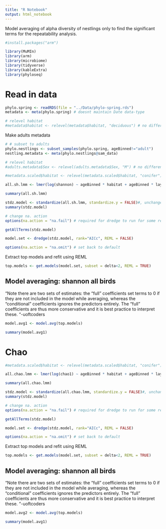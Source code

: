 ```yaml
---
title: "R Notebook"
output: html_notebook
---
```


Model averaging of alpha diversity of nestlings only to find the significant terms for the repeatability analysis.

```r
#install.packages("arm")

library(MuMIn)
library(arm)
library(microbiome)
library(tidyverse)
library(kableExtra)
library(phyloseq)
```

# Read in data
```r
phylo.spring <- readRDS(file = "../Data/phylo-spring.rds")
metadata <- meta(phylo.spring) # doesnt maintain Date data-type

# relevel habitat
#metadata$habitat <- relevel(metadata$habitat, "deciduous") # no difference in results if habitat releveled other than coefficient signs change (direction of effect)
```


Make adults metadata
```r
# # subset to adults
phylo.nestlings <- subset_samples(phylo.spring, ageBinned!="adult")
nestling.metadata <- meta(phylo.nestlings@sam_data)

# relevel habitat
#adults.metadata$Sex <- relevel(adults.metadata$Sex, "M") # no difference in results if habitat or sex releveled
```

```r
#metadata.scaled$habitat <- relevel(metadata.scaled$habitat, "conifer")

all.sh.lmm <- lmer(log(shannon) ~ ageBinned * habitat + ageBinned * layDateFirst + ageBinned * broodSizeWhenSampled + ageBinned*DistanceToEdge + layDateFirst*habitat+ broodSizeWhenSampled*habitat + DistanceToEdge*habitat + broodSizeWhenSampled*DistanceToEdge + DistanceToEdge*layDateFirst + (1|site/nest/bird.ID) + (1|SequencePlate), data = nestling.metadata, REML = TRUE)

summary(all.sh.lmm)
```

```r
stdz.model <- standardize(all.sh.lmm, standardize.y = FALSE)#, unchanged = "habitat")#, binary.inputs = "full")#
summary(stdz.model)
```

```r
# change na. action
options(na.action = "na.fail") # required for dredge to run for some reason

getAllTerms(stdz.model) 

model.set <- dredge(stdz.model, rank="AICc", REML = FALSE)

options(na.action = "na.omit") # set back to default

```

Extract top models and refit using REML
```r
top.models <- get.models(model.set, subset = delta<2, REML = TRUE)
```

## Model averaging: shannon all birds

"Note there are two sets of estimates: the “full” coefficients set terms to 0 if they are not included in the model while averaging, whereas the “conditional” coefficients ignores the predictors entirely. The “full” coefficients are thus more conservative and it is best practice to interpret these. "-uoftcoders
```r
model.avg1 <- model.avg(top.models)

summary(model.avg1)
```

# Chao

```r
#metadata.scaled$habitat <- relevel(metadata.scaled$habitat, "conifer")

all.chao.lmm <- lmer(log(chao1) ~ ageBinned * habitat + ageBinned * layDateFirst + ageBinned * broodSizeWhenSampled + ageBinned*DistanceToEdge + layDateFirst*habitat+ broodSizeWhenSampled*habitat + DistanceToEdge*habitat + broodSizeWhenSampled*DistanceToEdge + DistanceToEdge*layDateFirst + (1|site/nest/bird.ID) + (1|SequencePlate), data = nestling.metadata, REML = TRUE)

summary(all.chao.lmm)
```

```r
stdz.model <- standardize(all.chao.lmm, standardize.y = FALSE)#, unchanged = "habitat")#, binary.inputs = "full")#
summary(stdz.model)
```

```r
# change na. action
options(na.action = "na.fail") # required for dredge to run for some reason

getAllTerms(stdz.model) 

model.set <- dredge(stdz.model, rank="AICc", REML = FALSE)

options(na.action = "na.omit") # set back to default

```

Extract top models and refit using REML
```r
top.models <- get.models(model.set, subset = delta<2, REML = TRUE)
```

## Model averaging: shannon all birds

"Note there are two sets of estimates: the “full” coefficients set terms to 0 if they are not included in the model while averaging, whereas the “conditional” coefficients ignores the predictors entirely. The “full” coefficients are thus more conservative and it is best practice to interpret these. "-uoftcoders
```r
model.avg2 <- model.avg(top.models)

summary(model.avg1)
```